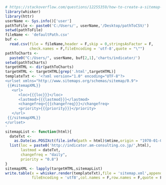 ```r
# https://stackoverflow.com/questions/12255359/how-to-create-a-sitemap-xml-file-using-r-and-the-xml-package
library(whisker)
library(httr)
userName <- Sys.info()['user']
pathToFile <- paste0('C:/Users/', userName,'/Desktop/pathToCSV/')
setwd(pathToFile)
fileName <- 'defaultPath.csv'
buf <-
  read.csv(file = fileName,header = F,skip = 0,stringsAsFactor = F,
           check.names = F,fileEncoding = 'utf-8',quote = "\"")
pathToCharts <-
  paste0("C:/Users/", userName, buf[2,1],'charts/indicator/')
setwd(pathToCharts)
targetHTML <- dir(pathToCharts)
targetHTML <- targetHTML[grep('.html',targetHTML)]
templateTxt <- '<?xml version="1.0" encoding="UTF-8"?>
<urlset xmlns="http://www.sitemaps.org/schemas/sitemap/0.9">
 {{#sitemapXML}}
   <url>
      <loc>{{{loc}}}</loc>
      <lastmod>{{{lastmod}}}</lastmod>
      <changefreq>{{{changefreq}}}</changefreq>
      <priority>{{{priority}}}</priority>
   </url>
 {{/sitemapXML}}
</urlset>
'
sitemapList <- function(html){
  dateTxt <- 
    as.Date(as.POSIXct(file.info(path = html)$mtime,origin = "1970-01-01"))
  list(loc = paste0('http://indicator.am-consulting.co.jp/',html),
       lastmod = dateTxt,
       changefreq = "daily",
       priority = "0.8")
}
sitemapXML <- lapply(targetHTML,sitemapList)
write.table(x = whisker.render(templateTxt),file = 'sitemap.xml',append = F,
            fileEncoding = 'utf8',col.names = F,row.names = F,quote = F)
```
